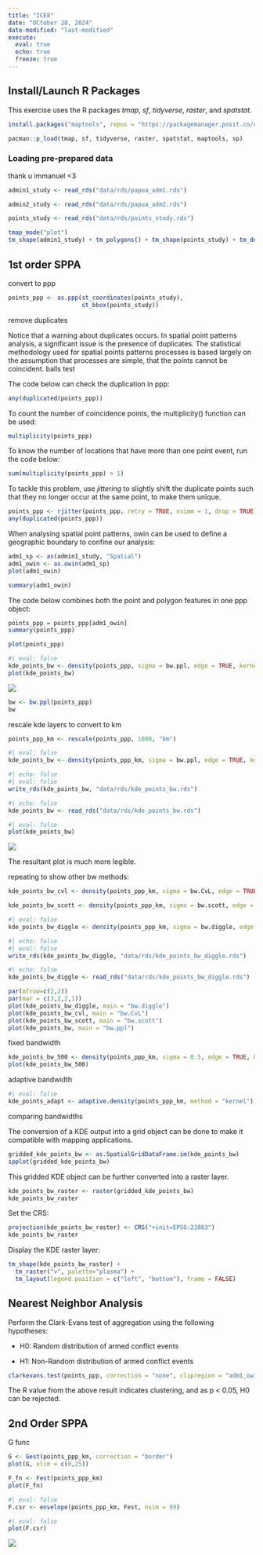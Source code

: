 ```yaml
---
title: "ICE8"
date: "OCtober 28, 2024"
date-modified: "last-modified"
execute: 
  eval: true
  echo: true
  freeze: true
---
```



## Install/Launch R Packages

This exercise uses the R packages *tmap*, *sf*, *tidyverse*, *raster*, and *spatstat*.

```r
install.packages("maptools", repos = "https://packagemanager.posit.co/cran/2023-10-13")
```

```r
pacman::p_load(tmap, sf, tidyverse, raster, spatstat, maptools, sp)
```

### Loading pre-prepared data

thank u immanuel <3
```r
admin1_study <- read_rds("data/rds/papua_adm1.rds")
```

```r
admin2_study <- read_rds("data/rds/papua_adm2.rds")
```

```r
points_study <- read_rds("data/rds/points_study.rds")
```


```r
tmap_mode("plot")
tm_shape(admin1_study) + tm_polygons() + tm_shape(points_study) + tm_dots(size = 0.05)
```
## 1st order SPPA

convert to ppp
```r
points_ppp <- as.ppp(st_coordinates(points_study),
                     st_bbox(points_study))
```
remove duplicates

Notice that a warning about duplicates occurs. In spatial point patterns analysis, a significant issue is the presence of duplicates. The statistical methodology used for spatial points patterns processes is based largely on the assumption that processes are simple, that the points cannot be coincident. balls test

The code below can check the duplication in ppp:

```r
any(duplicated(points_ppp))
```

To count the number of coincidence points, the multiplicity() function can be used:

```r
multiplicity(points_ppp)
```

To know the number of locations that have more than one point event, run the code below:

```r
sum(multiplicity(points_ppp) > 1)
```


To tackle this problem, use *jittering* to slightly shift the duplicate points such that they no longer occur at the same point, to make them unique.

```r
points_ppp <- rjitter(points_ppp, retry = TRUE, nsimm = 1, drop = TRUE)
any(duplicated(points_ppp))
```
When analysing spatial point patterns, owin can be used to define a geographic boundary to confine our analysis:

```r
adm1_sp <- as(admin1_study, "Spatial")
adm1_owin <- as.owin(adm1_sp)
plot(adm1_owin)
```
```r
summary(adm1_owin)
```

The code below combines both the point and polygon features in one ppp object:

```r
points_ppp = points_ppp[adm1_owin]
summary(points_ppp)
```

```r
plot(points_ppp)
```


```r
#| eval: false
kde_points_bw <- density(points_ppp, sigma = bw.ppl, edge = TRUE, kernel = "gaussian")
plot(kde_points_bw)
```
![](data/imgs/kde_bwppl.png)
```r
bw <- bw.ppl(points_ppp)
bw
```
rescale kde layers to convert to km
```r
points_ppp_km <- rescale(points_ppp, 1000, "km")
```

```r
#| eval: false
kde_points_bw <- density(points_ppp_km, sigma = bw.ppl, edge = TRUE, kernel = "gaussian")
```

```r
#| echo: false
#| eval: false
write_rds(kde_points_bw, "data/rds/kde_points_bw.rds")
```
```r
#| echo: false
kde_points_bw <- read_rds("data/rds/kde_points_bw.rds")
```

```r
#| eval: false
plot(kde_points_bw)
```
![](data/imgs/kde_bwppl_km.png)

The resultant plot is much more legible.

repeating to show other bw methods:
```r
kde_points_bw_cvl <- density(points_ppp_km, sigma = bw.CvL, edge = TRUE, kernel = "gaussian")
```
```r
kde_points_bw_scott <- density(points_ppp_km, sigma = bw.scott, edge = TRUE, kernel = "gaussian")
```

```r
#| eval: false
kde_points_bw_diggle <- density(points_ppp_km, sigma = bw.diggle, edge = TRUE, kernel = "gaussian")
```

```r
#| echo: false
#| eval: false
write_rds(kde_points_bw_diggle, "data/rds/kde_points_bw_diggle.rds")
```
```r
#| echo: false
kde_points_bw_diggle <- read_rds("data/rds/kde_points_bw_diggle.rds")
```


```r
par(mfrow=c(2,2))
par(mar = c(3,2,2,1))
plot(kde_points_bw_diggle, main = "bw.diggle")
plot(kde_points_bw_cvl, main = "bw.CvL")
plot(kde_points_bw_scott, main = "bw.scott")
plot(kde_points_bw, main = "bw.ppl")
```

fixed bandwidth
```r
kde_points_bw_500 <- density(points_ppp_km, sigma = 0.5, edge = TRUE, kernel = "gaussian")
plot(kde_points_bw_500)
```

adaptive bandwidth
```r
#| eval: false 
kde_points_adapt <- adaptive.density(points_ppp_km, method = "kernel")

```

comparing bandwidths


The conversion of a KDE output into a grid object can be done to make it compatible with mapping applications.

```r
gridded_kde_points_bw <- as.SpatialGridDataFrame.im(kde_points_bw)
spplot(gridded_kde_points_bw)
```

This gridded KDE object can be further converted into a raster layer.

```r
kde_points_bw_raster <- raster(gridded_kde_points_bw)
kde_points_bw_raster
```

Set the CRS:

```r
projection(kde_points_bw_raster) <- CRS("+init=EPSG:23883")
kde_points_bw_raster
```

Display the KDE raster layer:

```r
tm_shape(kde_points_bw_raster) + 
  tm_raster("v", palette="plasma") +
  tm_layout(legend.position = c("left", "bottom"), frame = FALSE)
```

## Nearest Neighbor Analysis

Perform the Clark-Evans test of aggregation using the following hypotheses:

-   H0: Random distribution of armed conflict events

-   H1: Non-Random distribution of armed conflict events
```r
clarkevans.test(points_ppp, correction = "none", clipregion = "adm1_owin", alternative = c("clustered"), nsim = 99)
```

The R value from the above result indicates clustering, and as p \< 0.05, H0 can be rejected.


## 2nd Order SPPA
G func
```r
G <- Gest(points_ppp_km, correction = "border")
plot(G, xlim = c(0,25))
```
```r
F_fn <- Fest(points_ppp_km)
plot(F_fn)
```

```r
#| eval: false
F.csr <- envelope(points_ppp_km, Fest, nsim = 99)
```

```r
#| eval: false
plot(F.csr)
```
![](data/imgs/F_csr.png)

